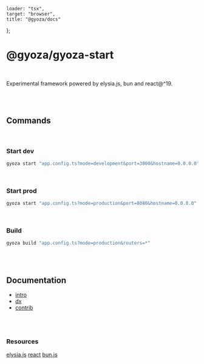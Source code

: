     loader: "tsx",
    target: "browser",
    title: "@gyoza/docs"
};


# @gyoza/gyoza-start
<br/>

Experimental framework powered by elysia.js, bun and react@^19.

<br/>
<br/>


## Commands

<br/>

### Start dev

```sh
gyoza start "app.config.ts?mode=development&port=3000&hostname=0.0.0.0"
```
<br/>

### Start prod

```sh
gyoza start "app.config.ts?mode=production&port=8080&hostname=0.0.0.0"
```
<br/>

### Build

```sh
gyoza build "app.config.ts?mode=production&routers=*"
```
<br/>
<br/>

## Documentation

- [intro](/intro)
- [dx](/dx)
- [contrib](/contrib)

<br/>
<br/>

### Resources

[elysia.js](https://elysiajs.com/)
[react](https://19.react.dev/)
[bun.js](https://bun.sh/docs)
<br/>
<br/>

